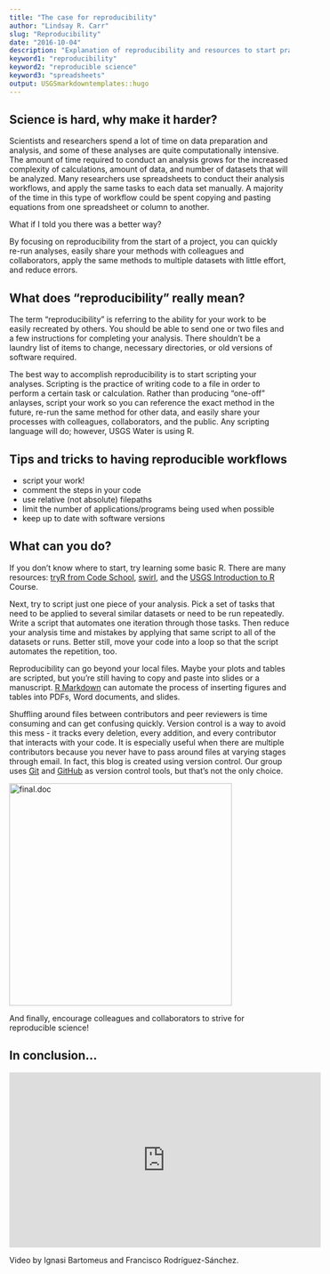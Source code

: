 ```yaml
---
title: "The case for reproducibility"
author: "Lindsay R. Carr"
slug: "Reproducibility"
date: "2016-10-04"
description: "Explanation of reproducibility and resources to start practicing it"
keyword1: "reproducibility"
keyword2: "reproducible science"
keyword3: "spreadsheets"
output: USGSmarkdowntemplates::hugo
---
```


## Science is hard, why make it harder?

Scientists and researchers spend a lot of time on data preparation and analysis, and some of these analyses are quite computationally intensive. The amount of time required to conduct an analysis grows for the increased complexity of calculations, amount of data, and number of datasets that will be analyzed. Many researchers use spreadsheets to conduct their analysis workflows, and apply the same tasks to each data set manually. A majority of the time in this type of workflow could be spent copying and pasting equations from one spreadsheet or column to another.

What if I told you there was a better way? 

By focusing on reproducibility from the start of a project, you can quickly re-run analyses, easily share your methods with colleagues and collaborators, apply the same methods to multiple datasets with little effort, and reduce errors.

## What does "reproducibility" really mean?

The term "reproducibility" is referring to the ability for your work to be easily recreated by others. You should be able to send one or two files and a few instructions for completing your analysis. There shouldn't be a laundry list of items to change, necessary directories, or old versions of software required. 

The best way to accomplish reproducibility is to start scripting your analyses. Scripting is the practice of writing code to a file in order to perform a certain task or calculation. Rather than producing "one-off" anlayses, script your work so you can reference the exact method in the future, re-run the same method for other data, and easily share your processes with colleagues, collaborators, and the public. Any scripting language will do; however, USGS Water is using R.

## Tips and tricks to having reproducible workflows
* script your work!
* comment the steps in your code
* use relative (not absolute) filepaths
* limit the number of applications/programs being used when possible
* keep up to date with software versions

## What can you do?

If you don't know where to start, try learning some basic R. There are many resources: [tryR from Code School](http://tryr.codeschool.com/), [swirl](http://swirlstats.com/), and the [USGS Introduction to R](https://owi.usgs.gov/R/training.html) Course.

Next, try to script just one piece of your analysis. Pick a set of tasks that need to be applied to several similar datasets or need to be run repeatedly. Write a script that automates one iteration through those tasks. Then reduce your analysis time and mistakes by applying that same script to all of the datasets or runs. Better still, move your code into a loop so that the script automates the repetition, too.

Reproducibility can go beyond your local files. Maybe your plots and tables are scripted, but you're still having to copy and paste into slides or a manuscript. [R Markdown](http://rmarkdown.rstudio.com/) can automate the process of inserting figures and tables into PDFs, Word documents, and slides. 

Shuffling around files between contributors and peer reviewers is time consuming and can get confusing quickly. Version control is a way to avoid this mess - it tracks every deletion, every addition, and every contributor that interacts with your code. It is especially useful when there are multiple contributors because you never have to pass around files at varying stages through email. In fact, this blog is created using version control. Our group uses [Git](https://git-scm.com/) and [GitHub](https://github.com/) as version control tools, but that's not the only choice.

<img src="http://www.phdcomics.com/comics/archive/phd101212s.gif" alt="final.doc" style="width: 400px;" align="center"/>

And finally, encourage colleagues and collaborators to strive for reproducible science!

## In conclusion...

<iframe width="560" height="315" src="https://www.youtube.com/embed/s3JldKoA0zw" frameborder="0" allowfullscreen align="center"></iframe>

Video by Ignasi Bartomeus and Francisco Rodríguez-Sánchez.

<br>
